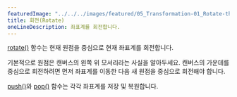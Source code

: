 ---
featuredImage: "../../../images/featured/05_Transformation-01_Rotate-thumbnail.png"
title: 회전(Rotate)
oneLineDescription: 좌표계를 회전합니다.
---

<a href="https://p5js.org/reference/p5/rotate">rotate()</a> 함수는 현재 원점을 중심으로 현재 좌표계를 회전합니다.

기본적으로 원점은 캔버스의 왼쪽 위 모서리라는 사실을 알아두세요. 캔버스의 가운데를 중심으로 회전하려면 먼저 좌표계를 이동한 다음 새 원점을 중심으로 회전해야 합니다.

<a href="https://p5js.org/reference/p5/push">push()</a>와
<a href="https://p5js.org/reference/p5/pop">pop()</a> 함수는 각각 좌표계를 저장 및 복원합니다.
